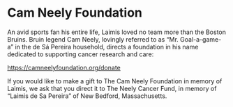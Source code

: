 
<Layout location={props.location}>
<SEO title="Home" />

# Cam Neely Foundation

An avid sports fan his entire life, Laimis loved no team more than the Boston
Bruins. Bruin legend Cam Neely, lovingly referred to as “Mr. Goal-a-game-a” in
the de Sá Pereira household, directs a foundation in his name dedicated to
supporting cancer research and care:

https://camneelyfoundation.org/donate

If you would like to make a gift to The Cam Neely Foundation in memory of
Laimis, we ask that you direct it to The Neely Cancer Fund, in memory of
“Laimis de Sa Pereira” of New Bedford, Massachusetts.

</Layout>

